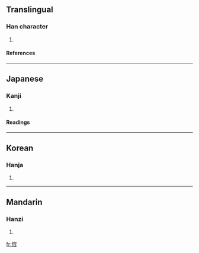 ==Translingual==
===Han character===
{{Han char|rn=9|rad=人|as=10|sn=12|four=2326<sub>8</sub>|canj=人十金口 (OJCR)}}
# {{defn|Han}}
====References====
{{Han ref|kx=0113.250|dkj=00970|dj=0241.140|hdz=10206.040|uh=509B|ud=20635|bh=D851|bd=55377}}
----
==Japanese==
===Kanji===
{{ja-kanji|grade=|rs=人10}}
# {{defn|Japanese}}
====Readings====
{{ja-readings|on=[[よう]] (yō), [[ゆ]] (yu)|kun=[[かがむ]] (kagamu)}}
----
==Korean==
===Hanja===
{{ko-hanja|hangeul=용|rv=yong|mr=yong}}
# {{defn|Korean}}
----
==Mandarin==
===Hanzi===
{{cmn-hanzi|pin=[[yǒng]] (yong3)|wg=yung<sup>3</sup>}}
# {{defn|Mandarin}}

[[fr:傛]]